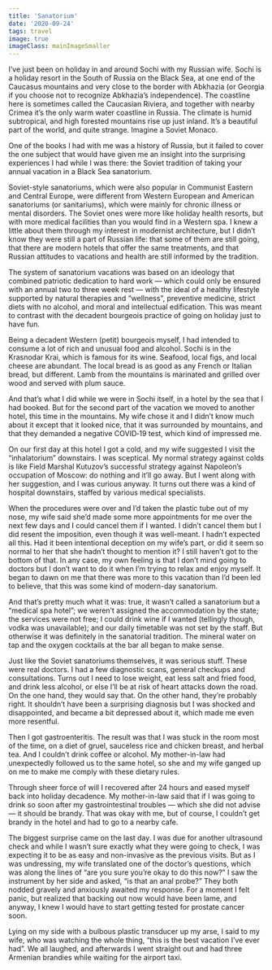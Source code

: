 ```yaml
---
title: 'Sanatorium'
date: '2020-09-24'
tags: travel
image: true
imageClass: mainImageSmaller 
---
```

I’ve just been on holiday in and around Sochi with my Russian wife. Sochi is a holiday resort in the South of Russia on the Black Sea, at one end of the Caucasus mountains and very close to the border with Abkhazia (or Georgia if you choose not to recognize Abkhazia’s independence). The coastline here is sometimes called the Caucasian Riviera, and together with nearby Crimea it’s the only warm water coastline in Russia. The climate is humid subtropical, and high forested mountains rise up just inland. It’s a beautiful part of the world, and quite strange. Imagine a Soviet Monaco.

One of the books I had with me was a history of Russia, but it failed to cover the one subject that would have given me an insight into the surprising experiences I had while I was there: the Soviet tradition of taking your annual vacation in a Black Sea sanatorium.

Soviet-style sanatoriums, which were also popular in Communist Eastern and Central Europe, were different from Western European and American sanatoriums (or sanitariums), which were mainly for chronic illness or mental disorders. The Soviet ones were more like holiday health resorts, but with more medical facilities than you would find in a Western spa. I knew a little about them through my interest in modernist architecture, but I didn’t know they were still a part of Russian life: that some of them are still going, that there are modern hotels that offer the same treatments, and that Russian attitudes to vacations and health are still informed by the tradition.

The system of sanatorium vacations was based on an ideology that combined patriotic dedication to hard work — which could only be ensured with an annual two to three week rest — with the ideal of a healthy lifestyle supported by natural therapies and “wellness”, preventive medicine, strict diets with no alcohol, and moral and intellectual edification. This was meant to contrast with the decadent bourgeois practice of going on holiday just to have fun.

Being a decadent Western (petit) bourgeois myself, I had intended to consume a lot of rich and unusual food and alcohol. Sochi is in the Krasnodar Krai, which is famous for its wine. Seafood, local figs, and local cheese are abundant. The local bread is as good as any French or Italian bread, but different. Lamb from the mountains is marinated and grilled over wood and served with plum sauce.

And that’s what I did while we were in Sochi itself, in a hotel by the sea that I had booked. But for the second part of the vacation we moved to another hotel, this time in the mountains. My wife chose it and I didn’t know much about it except that it looked nice, that it was surrounded by mountains, and that they demanded a negative COVID‑19 test, which kind of impressed me.

On our first day at this hotel I got a cold, and my wife suggested I visit the “inhalatorium” downstairs. I was sceptical. My normal strategy against colds is like Field Marshal Kutuzov’s successful strategy against Napoleon’s occupation of Moscow: do nothing and it’ll go away. But I went along with her suggestion, and I was curious anyway. It turns out there was a kind of hospital downstairs, staffed by various medical specialists.

When the procedures were over and I’d taken the plastic tube out of my nose, my wife said she’d made some more appointments for me over the next few days and I could cancel them if I wanted. I didn’t cancel them but I did resent the imposition, even though it was well-meant. I hadn’t expected all this. Had it been intentional deception on my wife’s part, or did it seem so normal to her that she hadn’t thought to mention it? I still haven’t got to the bottom of that. In any case, my own feeling is that I don’t mind going to doctors but I don’t want to do it when I’m trying to relax and enjoy myself. It began to dawn on me that there was more to this vacation than I’d been led to believe, that this was some kind of modern-day sanatorium.

And that’s pretty much what it was: true, it wasn’t called a sanatorium but a “medical spa hotel”; we weren’t assigned the accommodation by the state; the services were not free; I could drink wine if I wanted (tellingly though, vodka was unavailable); and our daily timetable was not set by the staff. But otherwise it was definitely in the sanatorial tradition. The mineral water on tap and the oxygen cocktails at the bar all began to make sense.

Just like the Soviet sanatoriums themselves, it was serious stuff. These were real doctors. I had a few diagnostic scans, general checkups and consultations. Turns out I need to lose weight, eat less salt and fried food, and drink less alcohol, or else I’ll be at risk of heart attacks down the road. On the one hand, they would say that. On the other hand, they’re probably right. It shouldn’t have been a surprising diagnosis but I was shocked and disappointed, and became a bit depressed about it, which made me even more resentful.

Then I got gastroenteritis. The result was that I was stuck in the room most of the time, on a diet of gruel, sauceless rice and chicken breast, and herbal tea. And I couldn’t drink coffee or alcohol. My mother-in-law had unexpectedly followed us to the same hotel, so she and my wife ganged up on me to make me comply with these dietary rules.

Through sheer force of will I recovered after 24 hours and eased myself back into holiday decadence. My mother-in-law said that if I was going to drink so soon after my gastrointestinal troubles — which she did not advise — it should be brandy. That was okay with me, but of course, I couldn’t get brandy in the hotel and had to go to a nearby cafe.

The biggest surprise came on the last day. I was due for another ultrasound check and while I wasn’t sure exactly what they were going to check, I was expecting it to be as easy and non-invasive as the previous visits. But as I was undressing, my wife translated one of the doctor’s questions, which was along the lines of “are you sure you’re okay to do this now?” I saw the instrument by her side and asked, “is that an anal probe?” They both nodded gravely and anxiously awaited my response. For a moment I felt panic, but realized that backing out now would have been lame, and anyway, I knew I would have to start getting tested for prostate cancer soon.

Lying on my side with a bulbous plastic transducer up my arse, I said to my wife, who was watching the whole thing, “this is the best vacation I’ve ever had”. We all laughed, and afterwards I went straight out and had three Armenian brandies while waiting for the airport taxi.

